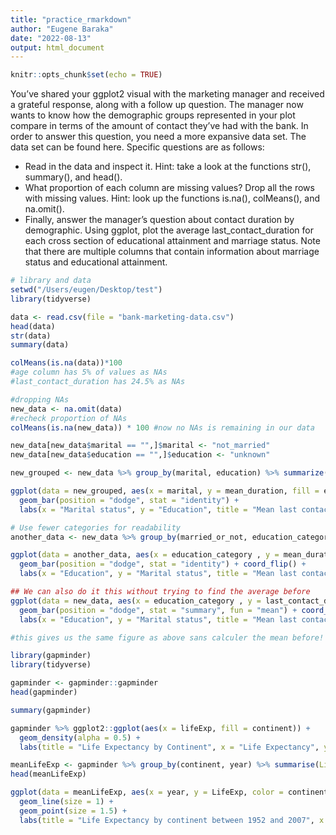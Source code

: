 ```yaml
---
title: "practice_rmarkdown"
author: "Eugene Baraka"
date: "2022-08-13"
output: html_document
---
```


```r
knitr::opts_chunk$set(echo = TRUE)
```


You've shared your ggplot2 visual with the marketing manager and received a grateful response, along with a follow up question. The manager now wants to know how the demographic groups represented in your plot compare in terms of the amount of contact they've had with the bank. In order to answer this question, you need a more expansive data set. The data set can be found here. Specific questions are as follows:

- Read in the data and inspect it. Hint: take a look at the functions str(), summary(), and head().
- What proportion of each column are missing values? Drop all the rows with missing values. Hint: look up the functions is.na(), colMeans(), and na.omit().
- Finally, answer the manager's question about contact duration by demographic. Using ggplot, plot the average last_contact_duration for each cross section of educational attainment and marriage status. Note that there are multiple columns that contain information about marriage status and educational attainment.

```r
# library and data
setwd("/Users/eugen/Desktop/test")
library(tidyverse)

data <- read.csv(file = "bank-marketing-data.csv")
head(data)
str(data)
summary(data)
```

```r
colMeans(is.na(data))*100
#age column has 5% of values as NAs
#last_contact_duration has 24.5% as NAs
```

```r
#dropping NAs
new_data <- na.omit(data)
#recheck proportion of NAs
colMeans(is.na(new_data)) * 100 #now no NAs is remaining in our data

new_data[new_data$marital == "",]$marital <- "not_married"
new_data[new_data$education == "",]$education <- "unknown"
```


```r
new_grouped <- new_data %>% group_by(marital, education) %>% summarize(mean_duration = mean(last_contact_duration))

ggplot(data = new_grouped, aes(x = marital, y = mean_duration, fill = education)) + 
  geom_bar(position = "dodge", stat = "identity") +
  labs(x = "Marital status", y = "Education", title = "Mean last contact duration per marital status grouped by education", fill = "Education")
```
```r
# Use fewer categories for readability
another_data <- new_data %>% group_by(married_or_not, education_category) %>% summarize(mean_duration = mean(last_contact_duration))

ggplot(data = another_data, aes(x = education_category , y = mean_duration, fill = married_or_not)) + 
  geom_bar(position = "dodge", stat = "identity") + coord_flip() +
  labs(x = "Education", y = "Marital status", title = "Mean last contact duration per marital status grouped by education", fill = "Education")
```
```r
## We can also do it this without trying to find the average before
ggplot(data = new_data, aes(x = education_category , y = last_contact_duration, fill = married_or_not)) + 
  geom_bar(position = "dodge", stat = "summary", fun = "mean") + coord_flip() +
  labs(x = "Education", y = "Marital status", title = "Mean last contact duration per marital status grouped by education", fill = "Education")

#this gives us the same figure as above sans calculer the mean before! (by using stat = summary, and define fun=mean)

```


```r
library(gapminder)
library(tidyverse)
```


```r
gapminder <- gapminder::gapminder
head(gapminder)

```
```r
summary(gapminder)
```
```r
gapminder %>% ggplot2::ggplot(aes(x = lifeExp, fill = continent)) +
  geom_density(alpha = 0.5) + 
  labs(title = "Life Expectancy by Continent", x = "Life Expectancy", y = "Continet")
```

```r
meanLifeExp <- gapminder %>% group_by(continent, year) %>% summarise(LifeExp = mean(lifeExp))
head(meanLifeExp)
```

```r
ggplot(data = meanLifeExp, aes(x = year, y = LifeExp, color = continent)) + 
  geom_line(size = 1) + 
  geom_point(size = 1.5) + 
  labs(title = "Life Expectancy by continent between 1952 and 2007", x = "Year", y = "Mean Life Expectancy")
```

